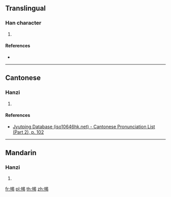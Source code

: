 {{character info/new}}
==Translingual==

===Han character===
{{Han char|rn=50|rad=巾|as=09|sn=12|four=|canj=LBAPV|ids=⿰巾曷}}

# {{defn|Han|sort=巾09}}

====References====
* {{Han ref|kx=0334.220|dkj=08996|dj=0641.240|hdz=10747.090|uh=5E46|ud=24134}}

----

==Cantonese==

===Hanzi===
{{yue-hanzi|jyut=[[ai3]], [[ngai3]]|y=ai3, ngai3}}

# {{defn|lang=yue|sort=巾09}}

====References====
* [http://www.iso10646hk.net/jp/document/download.jsp Jyutping Database (iso10646hk.net) - Cantonese Pronunciation List (Part 2), p. 102]

----

==Mandarin==

===Hanzi===
{{cmn-hanzi|pin=[[yì]] ([[yi4]])|wg=i<sup>4</sup>}}

# {{defn|lang=cmn|sort=巾09}}

[[fr:幆]]
[[pl:幆]]
[[th:幆]]
[[zh:幆]]